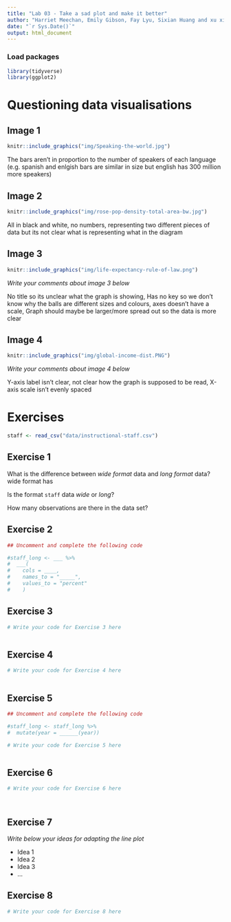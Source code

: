 ```yaml
---
title: "Lab 03 - Take a sad plot and make it better"
author: "Harriet Meechan, Emily Gibson, Fay Lyu, Sixian Huang and xu xinyue - IDS-Group 5"
date: "`r Sys.Date()`"
output: html_document
---
```


### Load packages

```r
library(tidyverse)
library(ggplot2)
```


# Questioning data visualisations

## Image 1

```r
knitr::include_graphics("img/Speaking-the-world.jpg")
```

The bars aren't in proportion to the number of speakers of each language (e.g. spanish and enlgish bars are similar in size but english has 300 million more speakers)





## Image 2

```r
knitr::include_graphics("img/rose-pop-density-total-area-bw.jpg")
```

All in black and white, no numbers, representing two different pieces of data but its not clear what is representing what in the diagram 




## Image 3

```r
knitr::include_graphics("img/life-expectancy-rule-of-law.png")
```

_Write your comments about image 3 below_

No title so its unclear what the graph is showing, Has no key so we don't know why the balls are different sizes and colours, axes doesn't have a scale, Graph should maybe be larger/more spread out so the data is more clear 



## Image 4

```r
knitr::include_graphics("img/global-income-dist.PNG")
```

_Write your comments about image 4 below_

Y-axis label isn't clear, not clear how the graph is supposed to be read, X-axis scale isn't evenly spaced


# Exercises

```r
staff <- read_csv("data/instructional-staff.csv")
```


## Exercise 1

What is the difference between *wide format* data and *long format* data?
wide format has

Is the format `staff` data *wide* or *long*?


How many observations are there in the data set?




## Exercise 2

```r
## Uncomment and complete the following code

#staff_long <- ___ %>%
#  ___(
#    cols = ____, 
#    names_to = "_____",
#    values_to = "percent"
#    )

```


## Exercise 3

```r
# Write your code for Exercise 3 here



```

## Exercise 4

```r
# Write your code for Exercise 4 here



```

## Exercise 5

```r
## Uncomment and complete the following code

#staff_long <- staff_long %>%
#  mutate(year = ______(year))
```


```r
# Write your code for Exercise 5 here



```

## Exercise 6

```r
# Write your code for Exercise 6 here




```

## Exercise 7

_Write below your ideas for adapting the line plot_

* Idea 1
* Idea 2
* Idea 3
* ...


## Exercise 8

```r
# Write your code for Exercise 8 here



```


